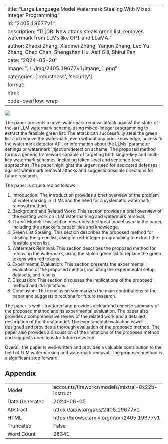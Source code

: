 
---
title: "Large Language Model Watermark Stealing With Mixed Integer Programming"
id: "2405.19677v1"
description: "TL;DR: New attack steals green list, removes watermark from LLMs like OPT and LLaMA."
author: Zhaoxi Zhang, Xiaomei Zhang, Yanjun Zhang, Leo Yu Zhang, Chao Chen, Shengshan Hu, Asif Gill, Shirui Pan
date: "2024-05-30"
image: "../../img/2405.19677v1/image_1.png"
categories: ['robustness', 'security']
format:
  html:
    code-overflow: wrap
---

![](../../img/2405.19677v1/image_1.png)

The paper presents a novel watermark removal attack against the state-of-the-art LLM watermark scheme, using mixed-integer programming to extract the feasible green list. The attack can successfully steal the green list and remove the watermark, even without any prior knowledge, access to the watermark detector API, or information about the LLMs' parameter settings or watermark injection/detection scheme. The proposed method forms a generic framework capable of targeting both single-key and multi-key watermark schemes, including token-level and sentence-level approaches. The paper highlights the urgent need for dedicated defenses against watermark removal attacks and suggests possible directions for future research.

The paper is structured as follows:

1. Introduction: The introduction provides a brief overview of the problem of watermarking in LLMs and the need for a systematic watermark removal method.
2. Background and Related Work: This section provides a brief overview of the existing work on LLM watermarking and watermark removal.
3. Threat Model: This section describes the threat model used in the paper, including the attacker's capabilities and knowledge.
4. Green List Stealing: This section describes the proposed method for stealing the green list, using mixed-integer programming to extract the feasible green list.
5. Watermark Removal: This section describes the proposed method for removing the watermark, using the stolen green list to replace the green tokens with red tokens.
6. Experimental Evaluation: This section presents the experimental evaluation of the proposed method, including the experimental setup, datasets, and results.
7. Discussion: This section discusses the implications of the proposed method and its limitations.
8. Conclusion: The conclusion summarizes the main contributions of the paper and suggests directions for future research.

The paper is well-structured and provides a clear and concise summary of the proposed method and its experimental evaluation. The paper also provides a comprehensive review of the related work and a detailed description of the threat model. The experimental evaluation is well-designed and provides a thorough evaluation of the proposed method. The paper also provides a discussion of the limitations of the proposed method and suggests directions for future research.

Overall, the paper is well-written and provides a valuable contribution to the field of LLM watermarking and watermark removal. The proposed method is a significant step forward

## Appendix

|          |          |
|----------|----------|
| Model     | accounts/fireworks/models/mixtral-8x22b-instruct       |
| Date Generated     | 2024-06-05       |
| Abstract | [https://arxiv.org/abs/2405.19677v1](https://arxiv.org/abs/2405.19677v1)        |
| HTML     | [https://browse.arxiv.org/html/2405.19677v1](https://browse.arxiv.org/html/2405.19677v1)       |
| Truncated       | False       |
| Word Count       | 26341       |